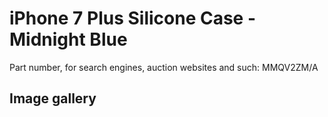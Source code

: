 
# iPhone 7 Plus Silicone Case - Midnight Blue

Part number, for search engines, auction websites and such: MMQV2ZM/A

## Image gallery

<div style={{ width: '100%', maxWidth: '768px' }}>
<GalleryComponent
    images={[
      {
        original: "/everysource/MMQV2.webp",
        thumbnail: "/everypreview/MMQV2.webp",
      },
      {
        original: "/everysource/MMQV2_AV1_GOLD.webp",
        thumbnail: "/everypreview/MMQV2_AV1_GOLD.webp",
      },
      {
        original: "/everysource/MMQV2_AV1_JET_BLACK.webp",
        thumbnail: "/everypreview/MMQV2_AV1_JET_BLACK.webp",
      },
      {
        original: "/everysource/MMQV2_AV1_RED.webp",
        thumbnail: "/everypreview/MMQV2_AV1_RED.webp",
      },
      {
        original: "/everysource/MMQV2_AV1_SILVER.webp",
        thumbnail: "/everypreview/MMQV2_AV1_SILVER.webp",
      },
      {
        original: "/everysource/MMQV2_AV2.webp",
        thumbnail: "/everypreview/MMQV2_AV2.webp",
      }
    ]}
  />
</div>
